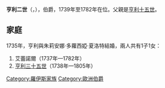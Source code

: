 {{Unreferenced|time=2020-12-25T03:08:01+00:00}}
'''亨利二世'''（{{lang-de|Heinrich II}}，{{bd|1702年|7月19日|1782年|5月6日}}），{{le|羅伊斯-洛本施泰因|Reuss-Lobenstein}}伯爵，1739年至1782年在位。父親是[[亨利十五世_(羅伊斯-洛本施泰因)|亨利十五世]]。

== 家庭 ==
1735年，亨利與朱莉安娜·多蘿西婭·夏洛特結婚，兩人共有1子1女：
# 艾蕾諾爾（1737年—1782年）
# [[亨利三十五世_(羅伊斯-洛本施泰因)|亨利三十五世]]（1738年—1805年）

[[Category:羅伊斯家族|Category:羅伊斯家族]]
[[Category:歐洲伯爵|Category:歐洲伯爵]]